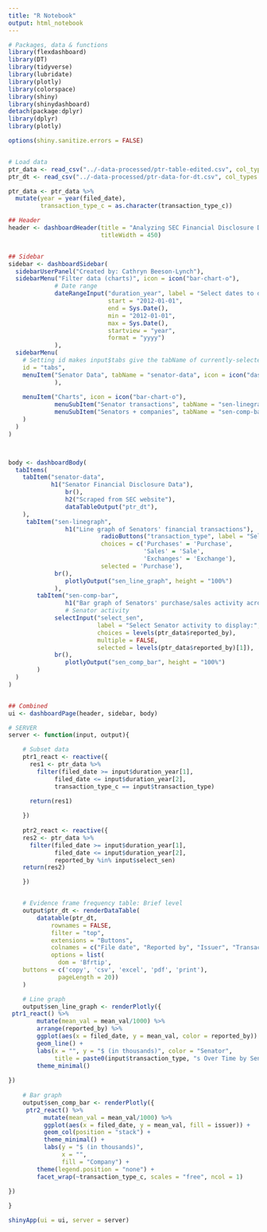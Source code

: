 ```yaml
---
title: "R Notebook"
output: html_notebook
---
```


```r
# Packages, data & functions
library(flexdashboard)
library(DT)
library(tidyverse)
library(lubridate)
library(plotly)
library(colorspace)
library(shiny)
library(shinydashboard)
detach(package:dplyr)
library(dplyr)
library(plotly)

options(shiny.sanitize.errors = FALSE)


# Load data
ptr_data <- read_csv("../-data-processed/ptr-table-edited.csv", col_types = list("D", "f", "f", "f", "f", "f", "f", "f", "n", "n", "n"))
ptr_dt <- read_csv("../-data-processed/ptr-data-for-dt.csv", col_types = list("D", "f", "f", "f", "f", "f", "f", "f"))

ptr_data <- ptr_data %>%
  mutate(year = year(filed_date), 
         transaction_type_c = as.character(transaction_type_c))

## Header
header <- dashboardHeader(title = "Analyzing SEC Financial Disclosure Data",
                          titleWidth = 450)


## Sidebar
sidebar <- dashboardSidebar(
  sidebarUserPanel("Created by: Cathryn Beeson-Lynch"),
  sidebarMenu("Filter data (charts)", icon = icon("bar-chart-o"),
             # Date range
             dateRangeInput("duration_year", label = "Select dates to display (in years):",
                            start = "2012-01-01", 
                            end = Sys.Date(), 
                            min = "2012-01-01", 
                            max = Sys.Date(),
                            startview = "year", 
                            format = "yyyy")
             ),
  sidebarMenu(
    # Setting id makes input$tabs give the tabName of currently-selected tab
    id = "tabs",
    menuItem("Senator Data", tabName = "senator-data", icon = icon("dashboard")
             ),
     
    menuItem("Charts", icon = icon("bar-chart-o"),
             menuSubItem("Senator transactions", tabName = "sen-linegraph"),
             menuSubItem("Senators + companies", tabName = "sen-comp-bar")
    )
  )
)



body <- dashboardBody(
  tabItems(
    tabItem("senator-data",
            h1("Senator Financial Disclosure Data"),
                br(),
                h2("Scraped from SEC website"),
                dataTableOutput("ptr_dt"),
    ),
     tabItem("sen-linegraph",
                h1("Line graph of Senators' financial transactions"),
                          radioButtons("transaction_type", label = "Select transaction type to display:", 
                          choices = c('Purchases' = 'Purchase', 
                                      'Sales' = 'Sale', 
                                      'Exchanges' = 'Exchange'), 
                          selected = 'Purchase'), 
             br(), 
                plotlyOutput("sen_line_graph", height = "100%")
             ),
        tabItem("sen-comp-bar",
                h1("Bar graph of Senators' purchase/sales activity across companies"),
                # Senator activity
             selectInput("select_sen",
                         label = "Select Senator activity to display:",
                         choices = levels(ptr_data$reported_by), 
                         multiple = FALSE, 
                         selected = levels(ptr_data$reported_by)[1]),
             br(),
                plotlyOutput("sen_comp_bar", height = "100%")
        )
  )
)


## Combined
ui <- dashboardPage(header, sidebar, body)

# SERVER
server <- function(input, output){

    # Subset data
    ptr1_react <- reactive({
      res1 <- ptr_data %>%
        filter(filed_date >= input$duration_year[1], 
             filed_date <= input$duration_year[2],
             transaction_type_c == input$transaction_type)
      
      return(res1)

    })
    
    ptr2_react <- reactive({ 
    res2 <- ptr_data %>%
      filter(filed_date >= input$duration_year[1], 
             filed_date <= input$duration_year[2],
             reported_by %in% input$select_sen) 
    return(res2)

    })


    # Evidence frame frequency table: Brief level
    output$ptr_dt <- renderDataTable(
        datatable(ptr_dt, 
            rownames = FALSE, 
            filter = "top", 
            extensions = "Buttons", 
            colnames = c("File date", "Reported by", "Issuer", "Transaction type", "Ownership", "Comment", "Amount (range)", "Amount (mean)"), 
            options = list(
              dom = 'Bfrtip',
    buttons = c('copy', 'csv', 'excel', 'pdf', 'print'),
              pageLength = 20))
    )

    # Line graph 
    output$sen_line_graph <- renderPlotly({
 ptr1_react() %>%
        mutate(mean_val = mean_val/1000) %>%
        arrange(reported_by) %>%
        ggplot(aes(x = filed_date, y = mean_val, color = reported_by)) + 
        geom_line() + 
        labs(x = "", y = "$ (in thousands)", color = "Senator", 
             title = paste0(input$transaction_type, "s Over Time by Senators")) + 
        theme_minimal()
      
})
    
    # Bar graph
    output$sen_comp_bar <- renderPlotly({
     ptr2_react() %>%
          mutate(mean_val = mean_val/1000) %>%
          ggplot(aes(x = filed_date, y = mean_val, fill = issuer)) + 
          geom_col(position = "stack") + 
          theme_minimal() +
          labs(y = "$ (in thousands)", 
               x = "", 
               fill = "Company") + 
        theme(legend.position = "none") +
        facet_wrap(~transaction_type_c, scales = "free", ncol = 1)
  
})

}

shinyApp(ui = ui, server = server)
```

